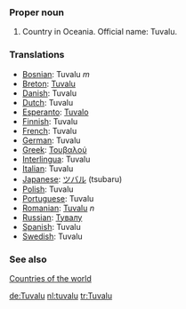 ===Proper noun===
# Country in Oceania. Official name: Tuvalu.
===Translations===
*[[Bosnian]]: Tuvalu ''m''
*[[Breton]]: [[Tuvalu]]
*[[Danish]]: Tuvalu
*[[Dutch]]: Tuvalu
*[[Esperanto]]: [[Tuvalo]]
*[[Finnish]]: Tuvalu
*[[French]]: Tuvalu
*[[German]]: Tuvalu
*[[Greek]]: [[Τουβαλού]]
*[[Interlingua]]: Tuvalu
*[[Italian]]: Tuvalu
*[[Japanese]]: [[ツバル]] (tsubaru)
*[[Polish]]: Tuvalu
*[[Portuguese]]: Tuvalu
*[[Romanian]]: [[Tuvalu]] ''n''
*[[Russian]]: [[Тувалу]]
*[[Spanish]]: Tuvalu
*[[Swedish]]: Tuvalu

===See also===
[[Countries of the world]]

[[de:Tuvalu]]
[[nl:tuvalu]]
[[tr:Tuvalu]]